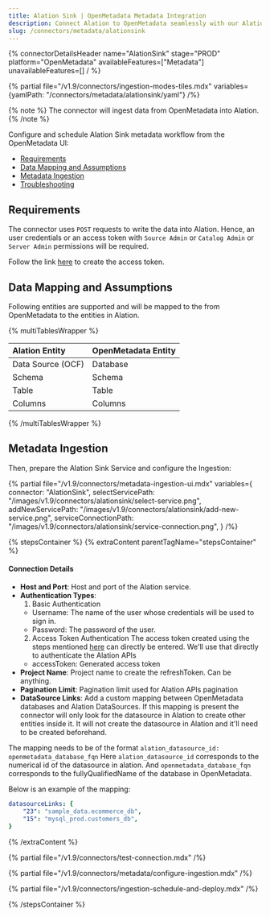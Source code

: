 ```yaml
---
title: Alation Sink | OpenMetadata Metadata Integration
description: Connect Alation to OpenMetadata seamlessly with our AlationSink connector. Complete setup guide, configuration steps, and metadata sync instructions.
slug: /connectors/metadata/alationsink
---
```



{% connectorDetailsHeader
name="AlationSink"
stage="PROD"
platform="OpenMetadata"
availableFeatures=["Metadata"]
unavailableFeatures=[]
/ %}

{% partial file="/v1.9/connectors/ingestion-modes-tiles.mdx" variables={yamlPath: "/connectors/metadata/alationsink/yaml"} /%}

{% note %}
The connector will ingest data from OpenMetadata into Alation.
{% /note %}

Configure and schedule Alation Sink metadata workflow from the OpenMetadata UI:

- [Requirements](#requirements)
- [Data Mapping and Assumptions](#data-mapping-and-assumptions)
- [Metadata Ingestion](#metadata-ingestion)
- [Troubleshooting](/connectors/metadata/alationsink/troubleshooting)

<ExternalIngestionDeployment />

## Requirements

The connector uses `POST` requests to write the data into Alation.
Hence, an user credentials or an access token with `Source Admin` or `Catalog Admin` or `Server Admin` permissions will be required.

Follow the link [here](https://developer.alation.com/dev/docs/authentication-into-alation-apis#create-via-ui) to create the access token.

## Data Mapping and Assumptions

Following entities are supported and will be mapped to the from OpenMetadata to the entities in Alation.

{% multiTablesWrapper %}

| Alation Entity               | OpenMetadata Entity          |
| :----------------------------| :--------------------------- |
| Data Source (OCF)            | Database                     |
| Schema                       | Schema                       |
| Table                        | Table                        |
| Columns                      | Columns                      |

{% /multiTablesWrapper %}

## Metadata Ingestion

Then, prepare the Alation Sink Service and configure the Ingestion:

{% partial 
  file="/v1.9/connectors/metadata-ingestion-ui.mdx"
  variables={
    connector: "AlationSink", 
    selectServicePath: "/images/v1.9/connectors/alationsink/select-service.png",
    addNewServicePath: "/images/v1.9/connectors/alationsink/add-new-service.png",
    serviceConnectionPath: "/images/v1.9/connectors/alationsink/service-connection.png",
} 
/%}

{% stepsContainer %}
{% extraContent parentTagName="stepsContainer" %}

#### Connection Details

- **Host and Port**: Host and port of the Alation service.
- **Authentication Types**:
    1. Basic Authentication
    - Username: The name of the user whose credentials will be used to sign in.
    - Password: The password of the user.
    2. Access Token Authentication
    The access token created using the steps mentioned [here](https://developer.alation.com/dev/docs/authentication-into-alation-apis#create-via-ui) can directly be entered. We'll use that directly to authenticate the Alation APIs
    - accessToken: Generated access token
- **Project Name**: Project name to create the refreshToken. Can be anything.
- **Pagination Limit**: Pagination limit used for Alation APIs pagination
- **DataSource Links**: Add a custom mapping between OpenMetadata databases and Alation DataSources.
If this mapping is present the connector will only look for the datasource in Alation to create other entities inside it. It will not create the datasource in Alation and it'll need to be created beforehand.

The mapping needs to be of the format `alation_datasource_id: openmetadata_database_fqn`
Here `alation_datasource_id` corresponds to the numerical id of the datasource in alation.
And `openmetadata_database_fqn` corresponds to the fullyQualifiedName of the database in OpenMetadata.

Below is an example of the mapping:
```yaml
datasourceLinks: {
    "23": "sample_data.ecommerce_db",
    "15": "mysql_prod.customers_db",
}
```

{% /extraContent %}

{% partial file="/v1.9/connectors/test-connection.mdx" /%}

{% partial file="/v1.9/connectors/metadata/configure-ingestion.mdx" /%}

{% partial file="/v1.9/connectors/ingestion-schedule-and-deploy.mdx" /%}

{% /stepsContainer %}

